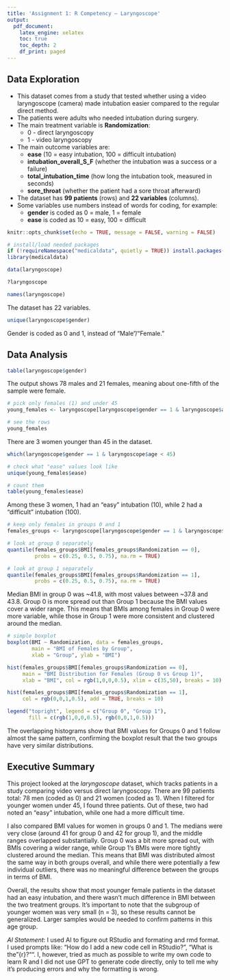 ```yaml
---
title: 'Assignment 1: R Competency — Laryngoscope'
output: 
  pdf_document:
    latex_engine: xelatex
    toc: true
    toc_depth: 2
    df_print: paged
---
```



## Data Exploration

- This dataset comes from a study that tested whether using a video laryngoscope (camera) made intubation easier compared to the regular direct method.  
- The patients were adults who needed intubation during surgery.  
- The main treatment variable is **Randomization**:  
  - 0 - direct laryngoscopy  
  - 1 - video laryngoscopy  
- The main outcome variables are:  
  - **ease** (10 = easy intubation, 100 = difficult intubation)  
  - **intubation_overall_S_F** (whether the intubation was a success or a failure)  
  - **total_intubation_time** (how long the intubation took, measured in seconds)  
  - **sore_throat** (whether the patient had a sore throat afterward)  
- The dataset has **99 patients** (rows) and **22 variables** (columns).  
- Some variables use numbers instead of words for coding, for example:  
  - **gender** is coded as 0 = male, 1 = female  
  - **ease** is coded as 10 = easy, 100 = difficult  
  
```r
knitr::opts_chunk$set(echo = TRUE, message = FALSE, warning = FALSE)

# install/load needed packages
if (!requireNamespace("medicaldata", quietly = TRUE)) install.packages("medicaldata")
library(medicaldata)

data(laryngoscope)
```
```r
?laryngoscope
```

```r
names(laryngoscope)
```
The dataset has 22 variables.
```r
unique(laryngoscope$gender)
```
Gender is coded as 0 and 1, instead of “Male”/“Female.”

## Data Analysis

```r
table(laryngoscope$gender)
```
The output shows 78 males and 21 females, meaning about one-fifth of the sample were female.

```r
# pick only females (1) and under 45
young_females <- laryngoscope[laryngoscope$gender == 1 & laryngoscope$age < 45, ]

# see the rows
young_females


```
There are 3 women younger than 45 in the dataset.
```r
which(laryngoscope$gender == 1 & laryngoscope$age < 45)

```

```r
# check what "ease" values look like
unique(young_females$ease)

# count them
table(young_females$ease)

```
Among these 3 women, 1 had an “easy” intubation (10), while 2 had a “difficult” intubation (100).
```r
# keep only females in groups 0 and 1
females_groups <- laryngoscope[laryngoscope$gender == 1 & laryngoscope$Randomization %in% c(0,1), ]

# look at group 0 separately
quantile(females_groups$BMI[females_groups$Randomization == 0],
         probs = c(0.25, 0.5, 0.75), na.rm = TRUE)

# look at group 1 separately
quantile(females_groups$BMI[females_groups$Randomization == 1],
         probs = c(0.25, 0.5, 0.75), na.rm = TRUE)


```
Median BMI in group 0 was ~41.8, with most values between ~37.8 and 43.8. Group 0 is more spread out than Group 1 because the BMI values cover a wider range. This means that BMIs among females in Group 0 were more variable, while those in Group 1 were more consistent and clustered around the median. 
```r
# simple boxplot
boxplot(BMI ~ Randomization, data = females_groups,
        main = "BMI of Females by Group",
        xlab = "Group", ylab = "BMI")
```


```r
hist(females_groups$BMI[females_groups$Randomization == 0],
     main = "BMI Distribution for Females (Group 0 vs Group 1)",
     xlab = "BMI", col = rgb(1,0,0,0.5), xlim = c(35,50), breaks = 10)

hist(females_groups$BMI[females_groups$Randomization == 1],
     col = rgb(0,0,1,0.5), add = TRUE, breaks = 10)

legend("topright", legend = c("Group 0", "Group 1"),
       fill = c(rgb(1,0,0,0.5), rgb(0,0,1,0.5)))

```
The overlapping histograms show that BMI values for Groups 0 and 1 follow almost the same pattern, confirming the boxplot result that the two groups have very similar distributions.

## Executive Summary

This project looked at the *laryngoscope* dataset, which tracks patients in a study comparing video versus direct laryngoscopy. There are 99 patients total: 78 men (coded as 0) and 21 women (coded as 1).  When I filtered for younger women under 45, I found three patients. Out of these, two had noted an “easy” intubation, while one had a more difficult time.  

I also compared BMI values for women in groups 0 and 1. The medians were very close (around 41 for group 0 and 42 for group 1), and the middle ranges overlapped substantially. Group 0 was a bit more spread out, with BMIs covering a wider range, while Group 1’s BMIs were more tightly clustered around the median. This means that BMI was distributed almost the same way in both groups overall, and while there were potentially a few individual outliers, there was no meaningful difference between the groups in terms of BMI.

Overall, the results show that most younger female patients in the dataset had an easy intubation, and there wasn’t much difference in BMI between the two treatment groups. It’s important to note that the subgroup of younger women was very small (n = 3), so these results cannot be generalized. Larger samples would be needed to confirm patterns in this age group.

*AI Statement*: I used AI to figure out RStudio and formating and rmd format. I used prompts like: "How do I add a new code cell in RStudio?", "What is the "{r}?"". I, however, tried as much as possible to write my own code to learn R and I did not use GPT to generate code directly, only to tell me why it's producing errors and why the formatting is wrong.